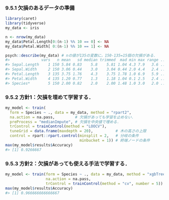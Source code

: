 ### 9.5.1 欠損のあるデータの準備

```r
library(caret)
library(tidyverse)
my_data <- iris

n <- nrow(my_data)
my_data$Petal.Length[0:(n-1) %% 10 == 0] <- NA
my_data$Petal.Width[ 0:(n-1) %% 10 == 1] <- NA

psych::describe(my_data) # nの値が135の変数に，150-135=15個の欠損がある．
#>              vars   n mean   sd median trimmed  mad min max range ...
#> Sepal.Length    1 150 5.84 0.83    5.8    5.81 1.04 4.3 7.9   3.6 ...
#> Sepal.Width     2 150 3.06 0.44    3.0    3.04 0.44 2.0 4.4   2.4 ...
#> Petal.Length    3 135 3.75 1.76    4.3    3.75 1.78 1.0 6.9   5.9 ...
#> Petal.Width     4 135 1.20 0.77    1.3    1.18 1.04 0.1 2.5   2.4 ...
#> Species*        5 150 2.00 0.82    2.0    2.00 1.48 1.0 3.0   2.0 ...
```

### 9.5.2 方針1：欠損を埋めて学習する．

```r
my_model <- train(
  form = Species ~ ., data = my_data, method = "rpart2",
  na.action = na.pass,         # 欠損があっても学習を止めない．
  preProcess = "medianImpute", # 欠損を中央値で埋める．
  trControl = trainControl(method = "LOOCV"),
  tuneGrid = data.frame(maxdepth = 20),          # 木の高さの上限
  control = rpart::rpart.control(minsplit = 2,   # 分岐の条件
                                 minbucket = 1)) # 終端ノードの条件
max(my_model$results$Accuracy)
#> [1] 0.9266667
```

### 9.5.3 方針2：欠損があっても使える手法で学習する．

```r
my_model <- train(form = Species ~ ., data = my_data, method = "xgbTree",
                  na.action = na.pass,
                  trControl = trainControl(method = "cv", number = 5))
max(my_model$results$Accuracy)
#> [1] 0.966666666666667
```

